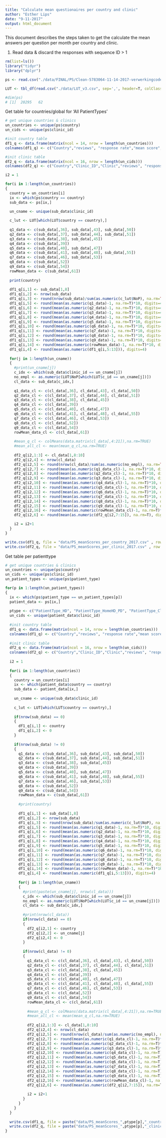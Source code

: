 ```yaml
---
title: "Calculate mean questionaires per country and clinic"
author: "Esther Lips"
date: "9-11-2017"
output: html_document
---
```


This document describes the steps taken to get the calculate the mean answers per question per month per country and clinic. 

1) Read data & discard the responses with sequence ID > 1

```r
rm(list=ls())
library("tidyr")
library("dplyr")
```

```r
ps <- read.csv("./data/FINAL/PS/Clean-5783064-11-14-2017-verwerkingcode.csv", sep=',', header=T, colClasses = "character", skip=2)

LUT <- tbl_df(read.csv("./data/LUT_v3.csv", sep=',', header=T, colClasses = "character"))

#dim(ps)
# [1]  20295   62

```
Get table for countries/global for 'All PatientTypes'

```r

# get unique countries & clinics 
un_countries <- unique(ps$country)
un_cids <- unique(ps$clinic_id)

#init country table
df1_q <- data.frame(matrix(ncol = 14, nrow = length(un_countries)))
colnames(df1_q) <- c("Country","reviews", "response rate","mean score", c(paste("X1.", 1:9, sep="")),"rowMean")

#init clinic table
df2_q <- data.frame(matrix(ncol = 16, nrow = length(un_cids)))
colnames(df2_q) <- c("Country","Clinic_ID","Clinic","reviews", "response rate", "mean score", c(paste("X1.", 1:9, sep="")), "rowMean")

i2 = 1 

for(i in 1:length(un_countries))
{
  country = un_countries[i]
  ix <- which(ps$country == country)
  sub_data <- ps[ix,]

  un_cname <- unique(sub_data$clinic_id)
  
  c_lut <- LUT[which(LUT$country == country),]
  
  q1_data <- c(sub_data[,36], sub_data[,43], sub_data[,50])
  q2_data <- c(sub_data[,37], sub_data[,44], sub_data[,51])
  q3_data <- c(sub_data[,38], sub_data[,45])
  q4_data <- c(sub_data[,39])
  q5_data <- c(sub_data[,40], sub_data[,47])
  q6_data <- c(sub_data[,41], sub_data[,48], sub_data[,55])
  q7_data <- c(sub_data[,46], sub_data[,53])
  q8_data <- c(sub_data[,52])
  q9_data <- c(sub_data[,54])
  rowMean_data <- c(sub_data[,61])
  
  print(country)
  
  df1_q[i,1] <- sub_data[1,8]
  df1_q[i,2] <- nrow(sub_data)
  df1_q[i,3] <- round(nrow(sub_data)/sum(as.numeric(c_lut$NoP), na.rm=TRUE)*100, digits=4)
  df1_q[i,5] <- round(mean(as.numeric(q1_data)-1, na.rm=T)*10, digits=4)
  df1_q[i,6] <- round(mean(as.numeric(q2_data)-1, na.rm=T)*10, digits=4)
  df1_q[i,7] <- round(mean(as.numeric(q3_data)-1, na.rm=T)*10, digits=4)
  df1_q[i,8] <- round(mean(as.numeric(q4_data)-1, na.rm=T)*10, digits=4)
  df1_q[i,9] <- round(mean(as.numeric(q5_data)-1, na.rm=T)*10, digits=4)
  df1_q[i,10] <- round(mean(as.numeric(q6_data)-1, na.rm=T)*10, digits=4)
  df1_q[i,11] <- round(mean(as.numeric(q7_data)-1, na.rm=T)*10, digits=4)
  df1_q[i,12] <- round(mean(as.numeric(q8_data)-1, na.rm=T)*10, digits=4)
  df1_q[i,13] <- round(mean(as.numeric(q9_data)-1, na.rm=T)*10, digits=4)
  df1_q[i,14] <- round(mean(as.numeric(rowMean_data)-1, na.rm=T)*10, digits=4)
  df1_q[i,4] <- round(mean(as.numeric(df1_q[i,5:13])), digits=4)
  
  for(j in 1:length(un_cname))
  {
    #print(un_cname[j])
    c_idx <- which(sub_data$clinic_id == un_cname[j])
    no_empl <- as.numeric(LUT$NoP[which(LUT$c_id == un_cname[j])])
    cl_data <- sub_data[c_idx,]
    
    q1_data_cl <- c(cl_data[,36], cl_data[,43], cl_data[,50])
    q2_data_cl <- c(cl_data[,37], cl_data[,44], cl_data[,51])
    q3_data_cl <- c(cl_data[,38], cl_data[,45])
    q4_data_cl <- c(cl_data[,39])
    q5_data_cl <- c(cl_data[,40], cl_data[,47])
    q6_data_cl <- c(cl_data[,41], cl_data[,48], cl_data[,55])
    q7_data_cl <- c(cl_data[,46], cl_data[,53])
    q8_data_cl <- c(cl_data[,52])
    q9_data_cl <- c(cl_data[,54])
    rowMean_data_cl <- c(cl_data[,61])
    
    #mean_q_cl <- colMeans(data.matrix(cl_data[,4:21]),na.rm=TRUE)
    #mean_all_cl <- mean(mean_q_cl,na.rm=TRUE)
    
    df2_q[i2,1:3] <- cl_data[1,8:10]
    df2_q[i2,4] <- nrow(cl_data)
    df2_q[i2,5] <- round(nrow(cl_data)/sum(as.numeric(no_empl), na.rm=TRUE)*100, digits=4)
    df2_q[i2,7] <- round(mean(as.numeric(q1_data_cl)-1, na.rm=T)*10, digits=4)
    df2_q[i2,8] <- round(mean(as.numeric(q2_data_cl)-1, na.rm=T)*10, digits=4)
    df2_q[i2,9] <- round(mean(as.numeric(q3_data_cl)-1, na.rm=T)*10, digits=4)
    df2_q[i2,10] <- round(mean(as.numeric(q4_data_cl)-1, na.rm=T)*10, digits=4)
    df2_q[i2,11] <- round(mean(as.numeric(q5_data_cl)-1, na.rm=T)*10, digits=4)
    df2_q[i2,12] <- round(mean(as.numeric(q6_data_cl)-1, na.rm=T)*10, digits=4)
    df2_q[i2,13] <- round(mean(as.numeric(q7_data_cl)-1, na.rm=T)*10, digits=4)
    df2_q[i2,14] <- round(mean(as.numeric(q8_data_cl)-1, na.rm=T)*10, digits=4)
    df2_q[i2,15] <- round(mean(as.numeric(q9_data_cl)-1, na.rm=T)*10, digits=4)
    df2_q[i2,16] <- round(mean(as.numeric(rowMean_data_cl)-1, na.rm=T)*10, digits=4)
    df2_q[i2,6] <- round(mean(as.numeric(df2_q[i2,7:15]), na.rm=T), digits=4)

    i2 = i2+1
  }
}

write.csv(df1_q, file = "data/PS_meanScores_per_country_2017.csv" , row.names=F )
write.csv(df2_q, file = "data/PS_meanScores_per_clinic_2017.csv" , row.names=F )

```
Get table per patienttype
```r

# get unique countries & clinics 
un_countries <- unique(ps$country)
un_cids <- unique(ps$clinic_id)
un_patient_types <- unique(ps$patient_type)

for(p in 1:length(un_patient_types))
{
  ix <- which(ps$patient_type == un_patient_types[p])
  patient_data <- ps[ix,]
  
  ptype <- c("PatientType_HD", "PatientType_HomeHD_PD", "PatientType_Clinic_Consult") # for filenames
  un_cids <- unique(patient_data$clinic_id)
  
  #init country table
  df1_q <- data.frame(matrix(ncol = 14, nrow = length(un_countries)))
  colnames(df1_q) <- c("Country","reviews", "response rate","mean score", c(paste("X1.", 1:9, sep="")),"rowMean")
  
  #init clinic table
  df2_q <- data.frame(matrix(ncol = 16, nrow = length(un_cids)))
  colnames(df2_q) <- c("Country","Clinic_ID","Clinic","reviews", "response rate", "mean score", c(paste("X1.", 1:9, sep="")), "rowMean")
  
  i2 = 1 
  
  for(i in 1:length(un_countries))
  {
    country = un_countries[i]
    ix <- which(patient_data$country == country)
    sub_data <- patient_data[ix,]
  
    un_cname <- unique(sub_data$clinic_id)
    
    c_lut <- LUT[which(LUT$country == country),]
    
    if(nrow(sub_data) == 0)
    {
      df1_q[i,1] <- country
      df1_q[i,2] <- 0
    }
    
    if(nrow(sub_data) != 0)
    {
      q1_data <- c(sub_data[,36], sub_data[,43], sub_data[,50])
      q2_data <- c(sub_data[,37], sub_data[,44], sub_data[,51])
      q3_data <- c(sub_data[,38], sub_data[,45])
      q4_data <- c(sub_data[,39])
      q5_data <- c(sub_data[,40], sub_data[,47])
      q6_data <- c(sub_data[,41], sub_data[,48], sub_data[,55])
      q7_data <- c(sub_data[,46], sub_data[,53])
      q8_data <- c(sub_data[,52])
      q9_data <- c(sub_data[,54])
      rowMean_data <- c(sub_data[,61])
      
      #print(country)
      
      df1_q[i,1] <- sub_data[1,8]
      df1_q[i,2] <- nrow(sub_data)
      df1_q[i,3] <- round(nrow(sub_data)/sum(as.numeric(c_lut$NoP), na.rm=TRUE)*100, digits=4)
      df1_q[i,5] <- round(mean(as.numeric(q1_data)-1, na.rm=T)*10, digits=4)
      df1_q[i,6] <- round(mean(as.numeric(q2_data)-1, na.rm=T)*10, digits=4)
      df1_q[i,7] <- round(mean(as.numeric(q3_data)-1, na.rm=T)*10, digits=4)
      df1_q[i,8] <- round(mean(as.numeric(q4_data)-1, na.rm=T)*10, digits=4)
      df1_q[i,9] <- round(mean(as.numeric(q5_data)-1, na.rm=T)*10, digits=4)
      df1_q[i,10] <- round(mean(as.numeric(q6_data)-1, na.rm=T)*10, digits=4)
      df1_q[i,11] <- round(mean(as.numeric(q7_data)-1, na.rm=T)*10, digits=4)
      df1_q[i,12] <- round(mean(as.numeric(q8_data)-1, na.rm=T)*10, digits=4)
      df1_q[i,13] <- round(mean(as.numeric(q9_data)-1, na.rm=T)*10, digits=4)
      df1_q[i,14] <- round(mean(as.numeric(rowMean_data)-1, na.rm=T)*10, digits=4)
      df1_q[i,4] <- round(mean(as.numeric(df1_q[i,5:13])), digits=4)
      
      for(j in 1:length(un_cname))
      {
        #print(paste(un_cname[j], nrow(cl_data)))
        c_idx <- which(sub_data$clinic_id == un_cname[j])
        no_empl <- as.numeric(LUT$NoP[which(LUT$c_id == un_cname[j])])
        cl_data <- sub_data[c_idx,]
        
        #print(nrow(cl_data))
        if(nrow(cl_data) == 0)
        {
          df2_q[i2,1] <- country
          df2_q[i2,2] <- un_cname[j]
          df2_q[i2,4] <- 0
        }
        
        if(nrow(cl_data) != 0)
        {
          q1_data_cl <- c(cl_data[,36], cl_data[,43], cl_data[,50])
          q2_data_cl <- c(cl_data[,37], cl_data[,44], cl_data[,51])
          q3_data_cl <- c(cl_data[,38], cl_data[,45])
          q4_data_cl <- c(cl_data[,39])
          q5_data_cl <- c(cl_data[,40], cl_data[,47])
          q6_data_cl <- c(cl_data[,41], cl_data[,48], cl_data[,55])
          q7_data_cl <- c(cl_data[,46], cl_data[,53])
          q8_data_cl <- c(cl_data[,52])
          q9_data_cl <- c(cl_data[,54])
          rowMean_data_cl <- c(cl_data[,61])
          
          #mean_q_cl <- colMeans(data.matrix(cl_data[,4:21]),na.rm=TRUE)
          #mean_all_cl <- mean(mean_q_cl,na.rm=TRUE)
          
          df2_q[i2,1:3] <- cl_data[1,8:10]
          df2_q[i2,4] <- nrow(cl_data)
          df2_q[i2,5] <- round(nrow(cl_data)/sum(as.numeric(no_empl), na.rm=TRUE)*100, digits=4)
          df2_q[i2,7] <- round(mean(as.numeric(q1_data_cl)-1, na.rm=T)*10, digits=4)
          df2_q[i2,8] <- round(mean(as.numeric(q2_data_cl)-1, na.rm=T)*10, digits=4)
          df2_q[i2,9] <- round(mean(as.numeric(q3_data_cl)-1, na.rm=T)*10, digits=4)
          df2_q[i2,10] <- round(mean(as.numeric(q4_data_cl)-1, na.rm=T)*10, digits=4)
          df2_q[i2,11] <- round(mean(as.numeric(q5_data_cl)-1, na.rm=T)*10, digits=4)
          df2_q[i2,12] <- round(mean(as.numeric(q6_data_cl)-1, na.rm=T)*10, digits=4)
          df2_q[i2,13] <- round(mean(as.numeric(q7_data_cl)-1, na.rm=T)*10, digits=4)
          df2_q[i2,14] <- round(mean(as.numeric(q8_data_cl)-1, na.rm=T)*10, digits=4)
          df2_q[i2,15] <- round(mean(as.numeric(q9_data_cl)-1, na.rm=T)*10, digits=4)
          df2_q[i2,16] <- round(mean(as.numeric(rowMean_data_cl)-1, na.rm=T)*10, digits=4)
          df2_q[i2,6] <- round(mean(as.numeric(df2_q[i2,7:15]), na.rm=T), digits=4)
      
          i2 = i2+1
        }
      }
    }
  }
  
  write.csv(df1_q, file = paste("data/PS_meanScores_",ptype[p],"_countries_2017.csv",sep='') , row.names=F )
  write.csv(df2_q, file = paste("data/PS_meanScores_",ptype[p],"_clinics_2017.csv",sep=''), row.names=F )
}

```


